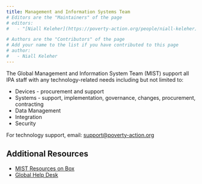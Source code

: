 ```yaml
---
title: Management and Information Systems Team
# Editors are the "Maintainers" of the page
# editors:
#   - "[Niall Keleher](https://poverty-action.org/people/niall-keleher)"

# Authors are the "Contributors" of the page
# Add your name to the list if you have contributed to this page
# author:
#   - Niall Keleher
---
```


The Global Management and Information System Team (MIST) support all IPA staff with any
technology-related needs including but not limited to:

- Devices - procurement and support
- Systems - support, implementation, governance, changes, procurement, contracting
- Data Management
- Integration
- Security

For technology support, email:
[support@poverty-action.org](mailto:support@poverty-action.org)

## Additional Resources

- [MIST Resources on Box](https://ipastorage.box.com/v/it-resources)
- [Global Help Desk](https://poverty-action.my.site.com/support/s/topic/0TO1M00000052AzWAI/management-and-information-systems-technology-mist)
